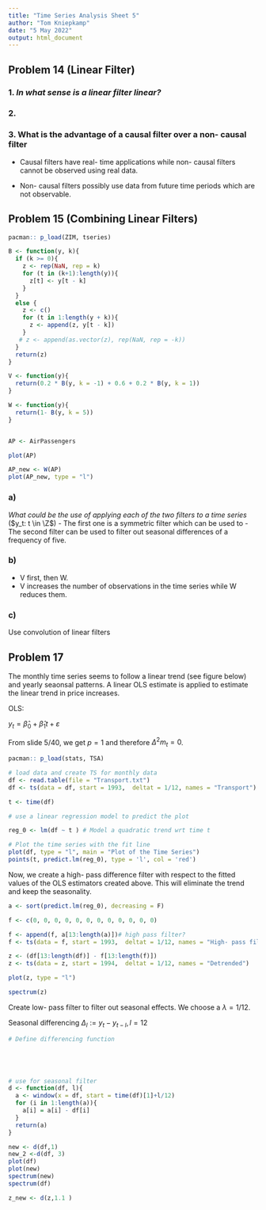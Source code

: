 ```yaml
---
title: "Time Series Analysis Sheet 5"
author: "Tom Kniepkamp"
date: "5 May 2022"
output: html_document
---
```


## Problem 14 (Linear Filter)

### 1. *In what sense is a linear filter linear?*

### 2. 

### 3. What is the advantage of a causal filter over a non- causal filter

- Causal filters have real- time applications while non- causal filters cannot be observed using real data.

- Non- causal filters possibly use data from future time periods which are not observable. 

## Problem 15 (Combining Linear Filters)

```r
pacman:: p_load(ZIM, tseries)

B <- function(y, k){
  if (k >= 0){
    z <- rep(NaN, rep = k)
    for (t in (k+1):length(y)){
      z[t] <- y[t - k]
    }
  }
  else {
    z <- c()
    for (t in 1:length(y + k)){
      z <- append(z, y[t - k])
    }
   # z <- append(as.vector(z), rep(NaN, rep = -k))
  }
  return(z)
}

V <- function(y){
  return(0.2 * B(y, k = -1) + 0.6 + 0.2 * B(y, k = 1))
}

W <- function(y){
  return(1- B(y, k = 5))
}


AP <- AirPassengers

plot(AP)

AP_new <- W(AP)
plot(AP_new, type = "l")

```



### a)

*What could be the use of applying each of the two filters to a time series* ($y_t: t \in \Z$)
- The first one is a symmetric filter which can be used to 
- The second filter can be used to filter out seasonal differences of a frequency of five. 



### b) 

- V first, then W. 
- V increases the number of observations in the time series while W reduces them. 


### c)

Use convolution of linear filters


## Problem 17 

The monthly time series seems to follow a linear trend (see figure below) and 
yearly seaonsal patterns. A linear OLS estimate is applied to estimate the linear trend in price increases. 

OLS: 

$y_t = \hat{\beta}_0 + \hat{\beta}_1 t + \varepsilon$

From slide 5/40, we get $p = 1$ and therefore $\Delta^2 m_t = 0$.

```r
pacman:: p_load(stats, TSA)
```



```r
# load data and create TS for monthly data
df <- read.table(file = "Transport.txt")
df <- ts(data = df, start = 1993,  deltat = 1/12, names = "Transport")

t <- time(df) 

# use a linear regression model to predict the plot

reg_0 <- lm(df ~ t ) # Model a quadratic trend wrt time t

# Plot the time series with the fit line
plot(df, type = "l", main = "Plot of the Time Series")
points(t, predict.lm(reg_0), type = 'l', col = 'red')
```

Now, we create a high- pass difference filter with respect to the fitted values
of the OLS estimators created above. This will eliminate the trend and keep the 
seasonality. 

```r
a <- sort(predict.lm(reg_0), decreasing = F)

f <- c(0, 0, 0, 0, 0, 0, 0, 0, 0, 0, 0, 0)

f <- append(f, a[13:length(a)])# high pass filter?
f <- ts(data = f, start = 1993,  deltat = 1/12, names = "High- pass filter")

z <- (df[13:length(df)] - f[13:length(f)])
z <- ts(data = z, start = 1994,  deltat = 1/12, names = "Detrended")

plot(z, type = "l")

spectrum(z)

```
Create low- pass filter to filter out seasonal effects. We choose a $\lambda = 1/12$. 

Seasonal differencing $\Delta_l := y_t - y_{t-l},\, l = 12$

```r
# Define differencing function





# use for seasonal filter
d <- function(df, l){
  a <- window(x = df, start = time(df)[1]+l/12)
  for (i in 1:length(a)){
    a[i] = a[i] - df[i]
  }
  return(a)
}

new <- d(df,1)
new_2 <-d(df, 3)
plot(df)
plot(new)
spectrum(new)
spectrum(df)

z_new <- d(z,1.1 )
```




